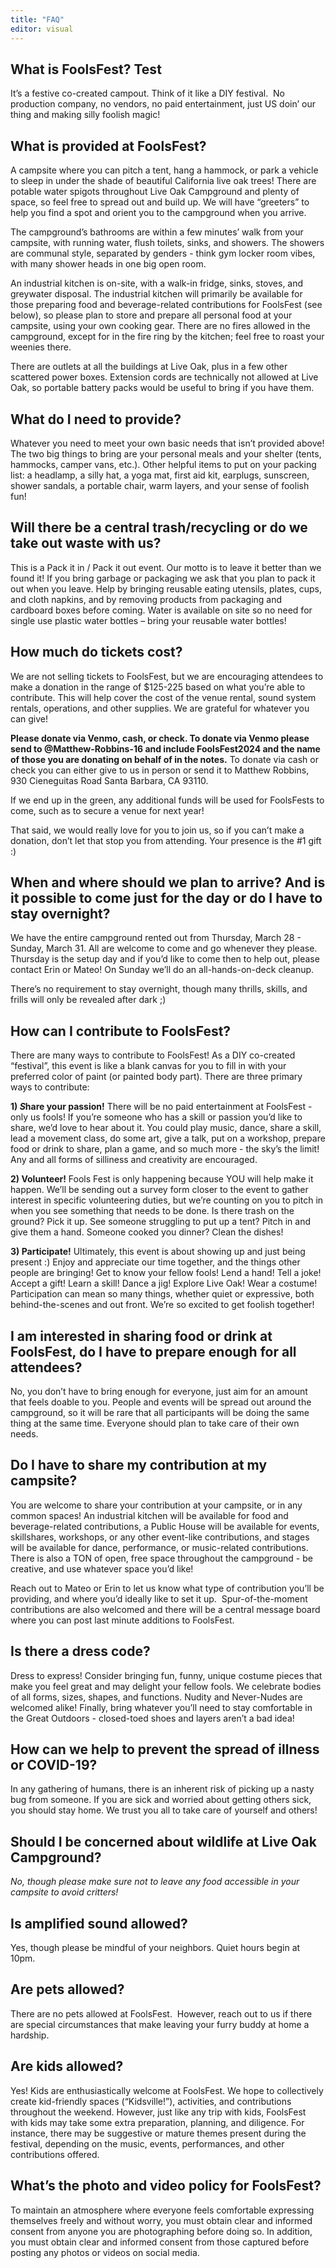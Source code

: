 ```yaml
---
title: "FAQ"
editor: visual
---
```


## **What is FoolsFest? Test**

It's a festive co-created campout. Think of it like a DIY festival.  No production company, no vendors, no paid entertainment, just US doin' our thing and making silly foolish magic! 

## **What is provided at FoolsFest?**

A campsite where you can pitch a tent, hang a hammock, or park a vehicle to sleep in under the shade of beautiful California live oak trees! There are potable water spigots throughout Live Oak Campground and plenty of space, so feel free to spread out and build up. We will have "greeters" to help you find a spot and orient you to the campground when you arrive. 

The campground's bathrooms are within a few minutes' walk from your campsite, with running water, flush toilets, sinks, and showers. The showers are communal style, separated by genders - think gym locker room vibes, with many shower heads in one big open room.

An industrial kitchen is on-site, with a walk-in fridge, sinks, stoves, and greywater disposal. The industrial kitchen will primarily be available for those preparing food and beverage-related contributions for FoolsFest (see below), so please plan to store and prepare all personal food at your campsite, using your own cooking gear. There are no fires allowed in the campground, except for in the fire ring by the kitchen; feel free to roast your weenies there.

There are outlets at all the buildings at Live Oak, plus in a few other scattered power boxes. Extension cords are technically not allowed at Live Oak, so portable battery packs would be useful to bring if you have them. 

## **What do I need to provide?**

Whatever you need to meet your own basic needs that isn't provided above! The two big things to bring are your personal meals and your shelter (tents, hammocks, camper vans, etc.). Other helpful items to put on your packing list: a headlamp, a silly hat, a yoga mat, first aid kit, earplugs, sunscreen, shower sandals, a portable chair, warm layers, and your sense of foolish fun!

## **Will there be a central trash/recycling or do we take out waste with us?**

This is a Pack it in / Pack it out event. Our motto is to leave it better than we found it! If you bring garbage or packaging we ask that you plan to pack it out when you leave. Help by bringing reusable eating utensils, plates, cups, and cloth napkins, and by removing products from packaging and cardboard boxes before coming. Water is available on site so no need for single use plastic water bottles -- bring your reusable water bottles!

## **How much do tickets cost?**

We are not selling tickets to FoolsFest, but we are encouraging attendees to make a donation in the range of \$125-225 based on what you're able to contribute. This will help cover the cost of the venue rental, sound system rentals, operations, and other supplies. We are grateful for whatever you can give!

**Please donate via Venmo, cash, or check. To donate via Venmo please send to \@Matthew-Robbins-16 and include FoolsFest2024 and the name of those you are donating on behalf of in the notes.** To donate via cash or check you can either give to us in person or send it to Matthew Robbins, 930 Cieneguitas Road Santa Barbara, CA 93110.

If we end up in the green, any additional funds will be used for FoolsFests to come, such as to secure a venue for next year!

That said, we would really love for you to join us, so if you can't make a donation, don't let that stop you from attending. Your presence is the #1 gift :)

## **When and where should we plan to arrive? And is it possible to come just for the day or do I have to stay overnight?**

We have the entire campground rented out from Thursday, March 28 - Sunday, March 31. All are welcome to come and go whenever they please. Thursday is the setup day and if you'd like to come then to help out, please contact Erin or Mateo! On Sunday we'll do an all-hands-on-deck cleanup.

There's no requirement to stay overnight, though many thrills, skills, and frills will only be revealed after dark ;)

## **How can I contribute to FoolsFest?**

There are many ways to contribute to FoolsFest! As a DIY co-created "festival", this event is like a blank canvas for you to fill in with your preferred color of paint (or painted body part). There are three primary ways to contribute:

**1) *S*hare your passion!** There will be no paid entertainment at FoolsFest - only us fools! If you're someone who has a skill or passion you'd like to share, we'd love to hear about it. You could play music, dance, share a skill, lead a movement class, do some art, give a talk, put on a workshop, prepare food or drink to share, plan a game, and so much more - the sky's the limit! Any and all forms of silliness and creativity are encouraged. 

**2) Volunteer!** Fools Fest is only happening because YOU will help make it happen. We'll be sending out a survey form closer to the event to gather interest in specific volunteering duties, but we're counting on you to pitch in when you see something that needs to be done. Is there trash on the ground? Pick it up. See someone struggling to put up a tent? Pitch in and give them a hand. Someone cooked you dinner? Clean the dishes!

**3) Participate!** Ultimately, this event is about showing up and just being present :) Enjoy and appreciate our time together, and the things other people are bringing! Get to know your fellow fools! Lend a hand! Tell a joke! Accept a gift! Learn a skill! Dance a jig! Explore Live Oak! Wear a costume! Participation can mean so many things, whether quiet or expressive, both behind-the-scenes and out front. We're so excited to get foolish together!

## **I am interested in sharing food or drink at FoolsFest, do I have to prepare enough for all attendees?**

No, you don't have to bring enough for everyone, just aim for an amount that feels doable to you. People and events will be spread out around the campground, so it will be rare that all participants will be doing the same thing at the same time. Everyone should plan to take care of their own needs.

## **Do I have to share my contribution at my campsite?**

You are welcome to share your contribution at your campsite, or in any common spaces! An industrial kitchen will be available for food and beverage-related contributions, a Public House will be available for events, skillshares, workshops, or any other event-like contributions, and stages will be available for dance, performance, or music-related contributions. There is also a TON of open, free space throughout the campground - be creative, and use whatever space you'd like!

Reach out to Mateo or Erin to let us know what type of contribution you'll be providing, and where you'd ideally like to set it up.  Spur-of-the-moment contributions are also welcomed and there will be a central message board where you can post last minute additions to FoolsFest.

## **Is there a dress code?**

Dress to express! Consider bringing fun, funny, unique costume pieces that make you feel great and may delight your fellow fools. We celebrate bodies of all forms, sizes, shapes, and functions. Nudity and Never-Nudes are welcomed alike! Finally, bring whatever you'll need to stay comfortable in the Great Outdoors - closed-toed shoes and layers aren't a bad idea!

## **How can we help to prevent the spread of illness or COVID-19?**

In any gathering of humans, there is an inherent risk of picking up a nasty bug from someone. If you are sick and worried about getting others sick, you should stay home. We trust you all to take care of yourself and others!

## **Should I be concerned about wildlife at Live Oak Campground?**

*No, though please make sure not to leave any food accessible in your campsite to avoid critters!*

## **Is amplified sound allowed?**

Yes, though please be mindful of your neighbors. Quiet hours begin at 10pm.

## **Are pets allowed?**

There are no pets allowed at FoolsFest.  However, reach out to us if there are special circumstances that make leaving your furry buddy at home a hardship.

## **Are kids allowed?**

Yes! Kids are enthusiastically welcome at FoolsFest. We hope to collectively create kid-friendly spaces ("Kidsville!"), activities, and contributions throughout the weekend. However, just like any trip with kids, FoolsFest with kids may take some extra preparation, planning, and diligence. For instance, there may be suggestive or mature themes present during the festival, depending on the music, events, performances, and other contributions offered. 

## **What's the photo and video policy for FoolsFest?**

To maintain an atmosphere where everyone feels comfortable expressing themselves freely and without worry, you must obtain clear and informed consent from anyone you are photographing before doing so. In addition, you must obtain clear and informed consent from those captured before posting any photos or videos on social media.